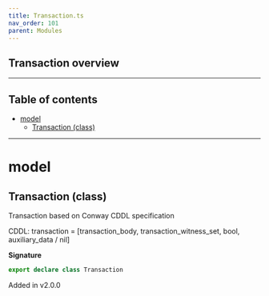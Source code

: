 ```yaml
---
title: Transaction.ts
nav_order: 101
parent: Modules
---
```


## Transaction overview

---

<h2 className="text-delta">Table of contents</h2>

- [model](#model)
  - [Transaction (class)](#transaction-class)

---

# model

## Transaction (class)

Transaction based on Conway CDDL specification

CDDL: transaction =
[transaction_body, transaction_witness_set, bool, auxiliary_data / nil]

**Signature**

```ts
export declare class Transaction
```

Added in v2.0.0
